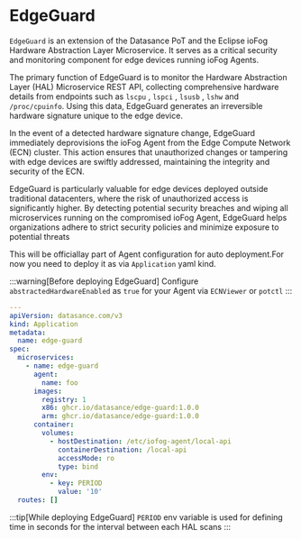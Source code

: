 # EdgeGuard

`EdgeGuard` is an extension of the Datasance PoT  and the Eclipse ioFog Hardware Abstraction Layer Microservice. It serves as a critical security and monitoring component for edge devices running ioFog Agents.

The primary function of EdgeGuard is to monitor the Hardware Abstraction Layer (HAL) Microservice REST API, collecting comprehensive hardware details from endpoints such as `lscpu` , `lspci` , `lsusb` , `lshw` and `/proc/cpuinfo`. Using this data, EdgeGuard generates an irreversible hardware signature unique to the edge device.

In the event of a detected hardware signature change, EdgeGuard immediately deprovisions the ioFog Agent from the Edge Compute Network (ECN) cluster. This action ensures that unauthorized changes or tampering with edge devices are swiftly addressed, maintaining the integrity and security of the ECN.

EdgeGuard is particularly valuable for edge devices deployed outside traditional datacenters, where the risk of unauthorized access is significantly higher. By detecting potential security breaches and wiping all microservices running on the compromised ioFog Agent, EdgeGuard helps organizations adhere to strict security policies and minimize exposure to potential threats


This will be officiallay part of Agent configuration for auto deployment.For now you need to deploy it as via `Application` yaml kind.

:::warning[Before deploying EdgeGuard]
Configure `abstractedHardwareEnabled` as `true` for your Agent via `ECNViewer` or `potctl`
:::


```yaml
---
apiVersion: datasance.com/v3
kind: Application
metadata:
  name: edge-guard
spec:
  microservices:
    - name: edge-guard
      agent:
        name: foo
      images:
        registry: 1
        x86: ghcr.io/datasance/edge-guard:1.0.0
        arm: ghcr.io/datasance/edge-guard:1.0.0
      container:
        volumes:
          - hostDestination: /etc/iofog-agent/local-api
            containerDestination: /local-api
            accessMode: ro
            type: bind
        env:
          - key: PERIOD
            value: '10'
  routes: []

```

:::tip[While deploying EdgeGuard]
`PERIOD` env variable is used for defining time in seconds for the interval between each HAL scans 
:::


<EditPageAdmonition />